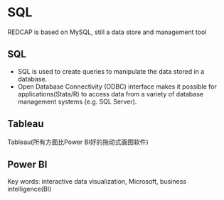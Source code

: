 # SQL

REDCAP is based on MySQL, still a data store and management tool

## SQL

- SQL is used to create queries to manipulate the data stored in a database.
- Open Database Connectivity (ODBC) interface makes it possible for applications(Stata/R) to access data from a variety of database management systems (e.g. SQL Server). 

## Tableau

Tableau(所有方面比Power BI好的拖动式画图软件)

## Power BI

Key words: interactive data visualization, Microsoft, business intelligence(BI)